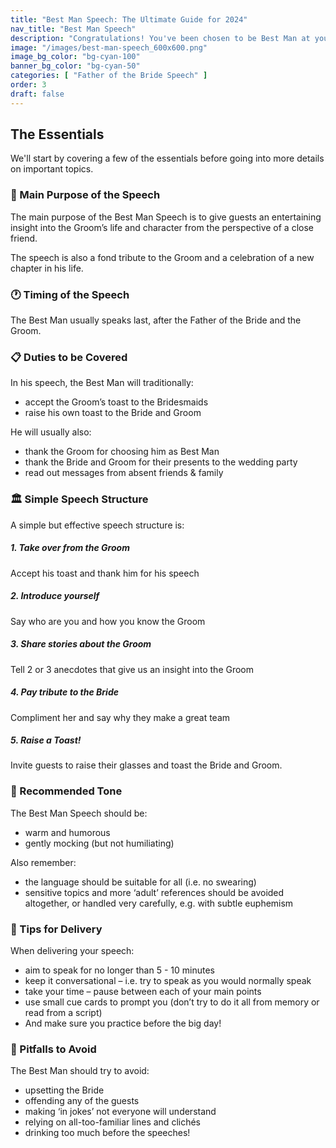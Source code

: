 ```yaml
---
title: "Best Man Speech: The Ultimate Guide for 2024"
nav_title: "Best Man Speech"
description: "Congratulations! You've been chosen to be Best Man at your friend's wedding. This guide shows you how to totally nail this flagship wedding speech."
image: "/images/best-man-speech_600x600.png"
image_bg_color: "bg-cyan-100"
banner_bg_color: "bg-cyan-50"
categories: [ "Father of the Bride Speech" ]
order: 3
draft: false
---
```

## The Essentials

We'll start by covering a few of the essentials before going into more details on important topics.

### 🏹 Main Purpose of the Speech

The main purpose of the Best Man Speech is to give guests an entertaining insight into the Groom’s life and character from the perspective of a close friend.

The speech is also a fond tribute to the Groom and a celebration of a new chapter in his life.

### 🕐 Timing of the Speech

The Best Man usually speaks last, after the Father of the Bride and the Groom.

### 📋 Duties to be Covered

In his speech, the Best Man will traditionally:
- accept the Groom’s toast to the Bridesmaids
- raise his own toast to the Bride and Groom

He will usually also:
- thank the Groom for choosing him as Best Man
- thank the Bride and Groom for their presents to the wedding party
- read out messages from absent friends & family

### 🏛️ Simple Speech Structure

A simple but effective speech structure is:

##### 1. Take over from the Groom
Accept his toast and thank him for his speech

##### 2. Introduce yourself

Say who are you and how you know the Groom

##### 3. Share stories about the Groom

Tell 2 or 3 anecdotes that give us an insight into the Groom

##### 4. Pay tribute to the Bride

Compliment her and say why they make a great team

##### 5. Raise a Toast!

Invite guests to raise their glasses and toast the Bride and Groom.


### 🎵 Recommended Tone

The Best Man Speech should be:
- warm and humorous
- gently mocking (but not humiliating)

Also remember:
- the language should be suitable for all (i.e. no swearing)
- sensitive topics and more ‘adult’ references should be avoided altogether, or handled very carefully, e.g. with subtle euphemism

### 🎤 Tips for Delivery

When delivering your speech:
- aim to speak for no longer than 5 - 10 minutes
- keep it conversational – i.e. try to speak as you would normally speak
- take your time – pause between each of your main points
- use small cue cards to prompt you (don’t try to do it all from memory or read from a script)
- And make sure you practice before the big day!

### 🚫 Pitfalls to Avoid

The Best Man should try to avoid:
- upsetting the Bride
- offending any of the guests
- making ‘in jokes’ not everyone will understand
- relying on all-too-familiar lines and clichés
- drinking too much before the speeches!
